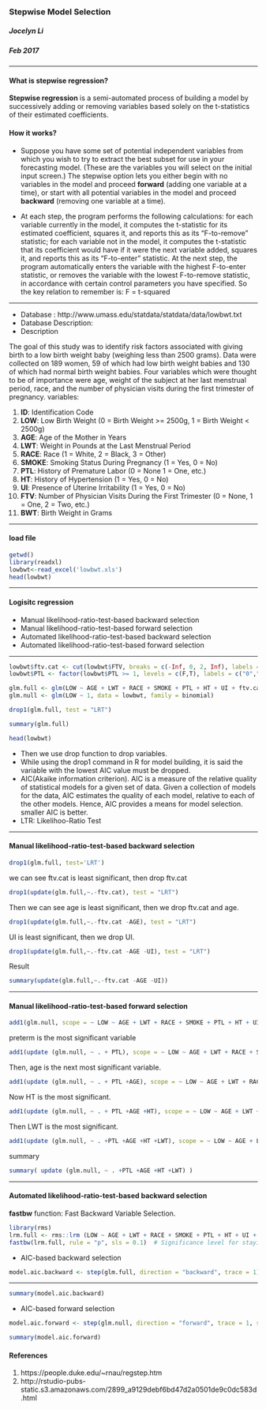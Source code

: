 
### Stepwise Model Selection
##### Jocelyn Li
##### Feb 2017
***

#### **What is stepwise regression? **
**Stepwise regression** is a semi-automated process of building a model by successively adding or removing variables based solely on the t-statistics of their estimated coefficients. 


#### **How it works?**
* Suppose you have some set of potential independent variables from which you wish to try to extract the best subset for use in your forecasting model. (These are the variables you will select on the initial input screen.) The stepwise option lets you either begin with no variables in the model and proceed **forward** (adding one variable at a time), or start with all potential variables in the model and proceed **backward** (removing one variable at a time). 

* At each step, the program performs the following calculations: for each variable currently in the model, it computes the t-statistic for its estimated coefficient, squares it, and reports this as its "F-to-remove" statistic; for each variable not in the model, it computes the t-statistic that its coefficient would have if it were the next variable added, squares it, and reports this as its "F-to-enter" statistic. At the next step, the program automatically enters the variable with the highest F-to-enter statistic, or removes the variable with the lowest F-to-remove statistic, in accordance with certain control parameters you have specified. So the key relation to remember is: F = t-squared

***

* Database : http://www.umass.edu/statdata/statdata/data/lowbwt.txt
* Database Description:
* Description

The goal of this study was to identify risk factors associated with
giving birth to a low birth weight baby (weighing less than 2500 grams).
Data were collected on 189 women, 59 of which had low birth weight babies
and 130 of which had normal birth weight babies.  Four variables which were
thought to be of importance were age, weight of the subject at her last
menstrual period, race, and the number of physician visits during the first
trimester of pregnancy.
variables: 

1. **ID**:  Identification Code
2. **LOW**: Low Birth Weight (0 = Birth Weight >= 2500g, 1 = Birth Weight < 2500g)
3. **AGE**: Age of the Mother in Years
4. **LWT**: Weight in Pounds at the Last Menstrual Period
5. **RACE**: Race (1 = White, 2 = Black, 3 = Other)
6. **SMOKE**: Smoking Status During Pregnancy (1 = Yes, 0 = No)
7. **PTL**: History of Premature Labor (0 = None  1 = One, etc.)
8. **HT**: History of Hypertension (1 = Yes, 0 = No)
9. **UI**:  Presence of Uterine Irritability (1 = Yes, 0 = No) 
10. **FTV**:  Number of Physician Visits During the First Trimester (0 = None, 1 = One, 2 = Two, etc.)
11. **BWT**:  Birth Weight in Grams

***

#### load file
```{r, warning = FALSE, error=FALSE, message=FALSE}
getwd()
library(readxl)
lowbwt<-read_excel('lowbwt.xls') 
head(lowbwt)
```
***

#### Logisitc regression

* Manual likelihood-ratio-test-based backward selection
* Manual likelihood-ratio-test-based forward selection
* Automated likelihood-ratio-test-based backward selection
* Automated likelihood-ratio-test-based forward selection

***

```{r, warning = FALSE, error=FALSE, message=FALSE}
lowbwt$ftv.cat <- cut(lowbwt$FTV, breaks = c(-Inf, 0, 2, Inf), labels = c("None","Normal","Manyhe"))
lowbwt$PTL <- factor(lowbwt$PTL >= 1, levels = c(F,T), labels = c("0","1+"))

glm.full <- glm(LOW ~ AGE + LWT + RACE + SMOKE + PTL + HT + UI + ftv.cat, data = lowbwt, family = binomial)
glm.null <- glm(LOW ~ 1, data = lowbwt, family = binomial)

drop1(glm.full, test = "LRT")

summary(glm.full)

head(lowbwt)
```


* Then we use drop function to drop variables.
* While using the drop1 command in R for model building, it is said the variable with the lowest AIC value must be dropped. 
* AIC(Akaike information criterion). AIC is a measure of the relative quality of statistical models for a given set of data. Given a collection of models for the data, AIC estimates the quality of each model, relative to each of the other models. Hence, AIC provides a means for model selection. smaller AIC is better. 
* LTR: Likelihoo-Ratio Test

***

#### Manual likelihood-ratio-test-based backward selection

```{r, warning = FALSE, error=FALSE, message=FALSE}
drop1(glm.full, test='LRT')
```
we can see ftv.cat is least significant, then drop ftv.cat


```{r, warning = FALSE, error=FALSE, message=FALSE}
drop1(update(glm.full,~.-ftv.cat), test = "LRT")
```
Then we can see age is least significant, then we drop ftv.cat and age.

```{r, warning = FALSE, error=FALSE, message=FALSE}
drop1(update(glm.full,~.-ftv.cat -AGE), test = "LRT")
```
UI is least significant, then we drop UI. 


```{r, warning = FALSE, error=FALSE, message=FALSE}
drop1(update(glm.full,~.-ftv.cat -AGE -UI), test = "LRT")
```

Result
```{r, warning = FALSE, error=FALSE, message=FALSE}
summary(update(glm.full,~.-ftv.cat -AGE -UI))
```

***

####  Manual likelihood-ratio-test-based forward selection

```{r, warning = FALSE, error=FALSE, message=FALSE}
add1(glm.null, scope = ~ LOW ~ AGE + LWT + RACE + SMOKE + PTL + HT + UI + ftv.cat, data = lowbwt, test = "LRT")
```

preterm is the most significant variable

```{r, warning = FALSE, error=FALSE, message=FALSE}
add1(update (glm.null, ~ . + PTL), scope = ~ LOW ~ AGE + LWT + RACE + SMOKE + PTL + HT + UI + ftv.cat, data = lowbwt, test = "LRT")
```

Then, age is the next most significant variable.

```{r, warning = FALSE, error=FALSE, message=FALSE}
add1(update (glm.null, ~ . + PTL +AGE), scope = ~ LOW ~ AGE + LWT + RACE + SMOKE + PTL + HT + UI + ftv.cat, data = lowbwt, test = "LRT")

```

Now HT is the most significant.

```{r, warning = FALSE, error=FALSE, message=FALSE}
add1(update (glm.null, ~ . + PTL +AGE +HT), scope = ~ LOW ~ AGE + LWT + RACE + SMOKE + PTL + HT + UI + ftv.cat, data = lowbwt, test = "LRT")
```

Then LWT is the most significant.

```{r, warning = FALSE, error=FALSE, message=FALSE}
add1(update (glm.null, ~ . +PTL +AGE +HT +LWT), scope = ~ LOW ~ AGE + LWT + RACE + SMOKE + PTL + HT + UI + ftv.cat, data = lowbwt, test = "LRT")

```

summary

```{r, warning = FALSE, error=FALSE, message=FALSE}
summary( update (glm.null, ~ . +PTL +AGE +HT +LWT) )
```

***

####  Automated likelihood-ratio-test-based backward selection

**fastbw** function: Fast Backward Variable Selection. 

```{r, warning = FALSE, error=FALSE, message=FALSE}
library(rms)
lrm.full <- rms::lrm (LOW ~ AGE + LWT + RACE + SMOKE + PTL + HT + UI + ftv.cat, data = lowbwt)
fastbw(lrm.full, rule = "p", sls = 0.1)  # Significance level for staying in a model if rule="p". Default is .05.
```

* AIC-based backward selection

```{r, warning = FALSE, error=FALSE, message=FALSE}
model.aic.backward <- step(glm.full, direction = "backward", trace = 1)

```
***

```{r, warning = FALSE, error=FALSE, message=FALSE}
summary(model.aic.backward)

```
* AIC-based forward selection

```{r, warning = FALSE, error=FALSE, message=FALSE}
model.aic.forward <- step(glm.null, direction = "forward", trace = 1, scope = ~ LOW ~ AGE + LWT + RACE + SMOKE + PTL + HT + UI + ftv.cat)
```

```{r, warning = FALSE, error=FALSE, message=FALSE}
summary(model.aic.forward)
```


#### References 

1. https://people.duke.edu/~rnau/regstep.htm
2. http://rstudio-pubs-static.s3.amazonaws.com/2899_a9129debf6bd47d2a0501de9c0dc583d.html